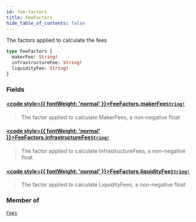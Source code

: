 ```yaml
---
id: fee-factors
title: FeeFactors
hide_table_of_contents: false
---
```








The factors applied to calculate the fees

```graphql
type FeeFactors {
  makerFee: String!
  infrastructureFee: String!
  liquidityFee: String!
}
```


### Fields

#### [<code style={{ fontWeight: 'normal' }}>FeeFactors.<b>makerFee</b></code>](#)<Bullet />[`String!`](/testnet/api/graphql/scalars/string) <Badge class="secondary" text="non-null"/> <Badge class="secondary" text="scalar"/>
> The factor applied to calculate MakerFees, a non-negative float
> 

#### [<code style={{ fontWeight: 'normal' }}>FeeFactors.<b>infrastructureFee</b></code>](#)<Bullet />[`String!`](/testnet/api/graphql/scalars/string) <Badge class="secondary" text="non-null"/> <Badge class="secondary" text="scalar"/>
> The factor applied to calculate InfrastructureFees, a non-negative float
> 

#### [<code style={{ fontWeight: 'normal' }}>FeeFactors.<b>liquidityFee</b></code>](#)<Bullet />[`String!`](/testnet/api/graphql/scalars/string) <Badge class="secondary" text="non-null"/> <Badge class="secondary" text="scalar"/>
> The factor applied to calculate LiquidityFees, a non-negative float
> 



### Member of

[`Fees`](/testnet/api/graphql/objects/fees)  <Badge class="secondary" text="object"/>



